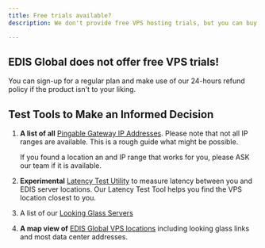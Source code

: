 ```yaml
---
title: Free trials available?
description: We don't provide free VPS hosting trials, but you can buy a plan and get a refund within 24 hours if unsatisfied.

---
```



## EDIS Global does not offer free VPS trials!

You can sign-up for a regular plan and make use of our 24-hours refund policy if the product isn't to your liking.

<CtaButton
  label='Cancellation and Refund policy'
  link='./billing-lifecycle/cancellation-and-refund-policy'
/>

## Test Tools to Make an Informed Decision

1. **A list of all** <a href="http://manage.edis.at/whmcs/stgfefew_net_list.php" target="_blank">Pingable Gateway IP Addresses</a>. Please note that not all IP ranges are available. This is a rough guide what might be possible.

   If you found a location an and IP range that works for you, please ASK our team if it is available.

2. **Experimental** <a href="https://latency.edis.global" target="_blank">Latency Test Utility</a> to measure latency between you and EDIS server locations. Our Latency Test Tool helps you find the VPS location closest to you.

3. A list of our <a href='https://www.edisglobal.com/blog/looking-glass#list-of-our-worldwide-looking-glass-servers' target='_blank'>
   Looking Glass Servers</a>

4. **A map view of** <a href="https://www.google.com/maps/d/u/0/edit?mid=1OMZyb6w3t_MNEQ-XYb8QlFjwqio&usp=sharing" target="_blank">EDIS Global VPS locations</a> including looking glass links and most data center addresses.
